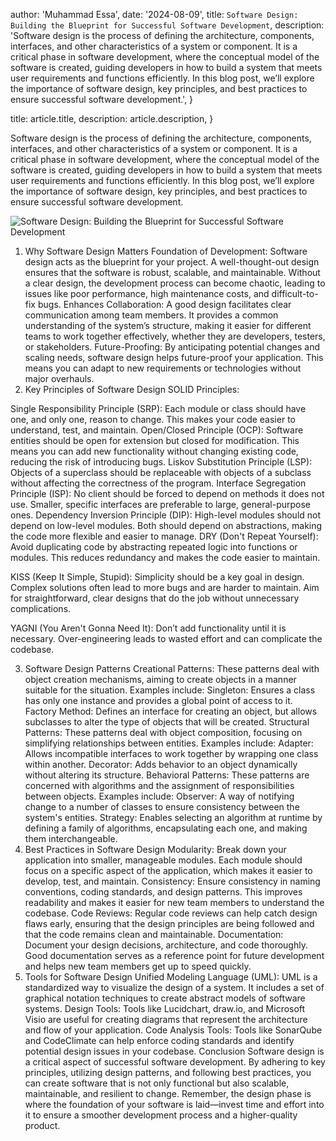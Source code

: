 
  author: 'Muhammad Essa',
  date: '2024-08-09',
  title: `Software Design: Building the Blueprint for Successful Software Development`,
  description:
    'Software design is the process of defining the architecture, components, interfaces, and other characteristics of a system or component. It is a critical phase in software development, where the conceptual model of the software is created, guiding developers in how to build a system that meets user requirements and functions efficiently. In this blog post, we’ll explore the importance of software design, key principles, and best practices to ensure successful software development.',
}

  title: article.title,
  description: article.description,
}


Software design is the process of defining the architecture, components, interfaces, and other characteristics of a system or component. It is a critical phase in software development, where the conceptual model of the software is created, guiding developers in how to build a system that meets user requirements and functions efficiently. In this blog post, we’ll explore the importance of software design, key principles, and best practices to ensure successful software development.

<Image
  src={SoftwareDesignBuildingTheBlueprintForSuccessfulDoftwareDevelopment}
  alt="Software Design: Building the Blueprint for Successful Software Development"
/>

1. Why Software Design Matters
   Foundation of Development: Software design acts as the blueprint for your project. A well-thought-out design ensures that the software is robust, scalable, and maintainable. Without a clear design, the development process can become chaotic, leading to issues like poor performance, high maintenance costs, and difficult-to-fix bugs.
   Enhances Collaboration: A good design facilitates clear communication among team members. It provides a common understanding of the system’s structure, making it easier for different teams to work together effectively, whether they are developers, testers, or stakeholders.
   Future-Proofing: By anticipating potential changes and scaling needs, software design helps future-proof your application. This means you can adapt to new requirements or technologies without major overhauls.
2. Key Principles of Software Design
   SOLID Principles:

Single Responsibility Principle (SRP): Each module or class should have one, and only one, reason to change. This makes your code easier to understand, test, and maintain.
Open/Closed Principle (OCP): Software entities should be open for extension but closed for modification. This means you can add new functionality without changing existing code, reducing the risk of introducing bugs.
Liskov Substitution Principle (LSP): Objects of a superclass should be replaceable with objects of a subclass without affecting the correctness of the program.
Interface Segregation Principle (ISP): No client should be forced to depend on methods it does not use. Smaller, specific interfaces are preferable to large, general-purpose ones.
Dependency Inversion Principle (DIP): High-level modules should not depend on low-level modules. Both should depend on abstractions, making the code more flexible and easier to manage.
DRY (Don't Repeat Yourself): Avoid duplicating code by abstracting repeated logic into functions or modules. This reduces redundancy and makes the code easier to maintain.

KISS (Keep It Simple, Stupid): Simplicity should be a key goal in design. Complex solutions often lead to more bugs and are harder to maintain. Aim for straightforward, clear designs that do the job without unnecessary complications.

YAGNI (You Aren't Gonna Need It): Don’t add functionality until it is necessary. Over-engineering leads to wasted effort and can complicate the codebase.

3. Software Design Patterns
   Creational Patterns: These patterns deal with object creation mechanisms, aiming to create objects in a manner suitable for the situation. Examples include:
   Singleton: Ensures a class has only one instance and provides a global point of access to it.
   Factory Method: Defines an interface for creating an object, but allows subclasses to alter the type of objects that will be created.
   Structural Patterns: These patterns deal with object composition, focusing on simplifying relationships between entities. Examples include:
   Adapter: Allows incompatible interfaces to work together by wrapping one class within another.
   Decorator: Adds behavior to an object dynamically without altering its structure.
   Behavioral Patterns: These patterns are concerned with algorithms and the assignment of responsibilities between objects. Examples include:
   Observer: A way of notifying change to a number of classes to ensure consistency between the system's entities.
   Strategy: Enables selecting an algorithm at runtime by defining a family of algorithms, encapsulating each one, and making them interchangeable.
4. Best Practices in Software Design
   Modularity: Break down your application into smaller, manageable modules. Each module should focus on a specific aspect of the application, which makes it easier to develop, test, and maintain.
   Consistency: Ensure consistency in naming conventions, coding standards, and design patterns. This improves readability and makes it easier for new team members to understand the codebase.
   Code Reviews: Regular code reviews can help catch design flaws early, ensuring that the design principles are being followed and that the code remains clean and maintainable.
   Documentation: Document your design decisions, architecture, and code thoroughly. Good documentation serves as a reference point for future development and helps new team members get up to speed quickly.
5. Tools for Software Design
   Unified Modeling Language (UML): UML is a standardized way to visualize the design of a system. It includes a set of graphical notation techniques to create abstract models of software systems.
   Design Tools: Tools like Lucidchart, draw.io, and Microsoft Visio are useful for creating diagrams that represent the architecture and flow of your application.
   Code Analysis Tools: Tools like SonarQube and CodeClimate can help enforce coding standards and identify potential design issues in your codebase.
   Conclusion
   Software design is a critical aspect of successful software development. By adhering to key principles, utilizing design patterns, and following best practices, you can create software that is not only functional but also scalable, maintainable, and resilient to change. Remember, the design phase is where the foundation of your software is laid—invest time and effort into it to ensure a smoother development process and a higher-quality product.
